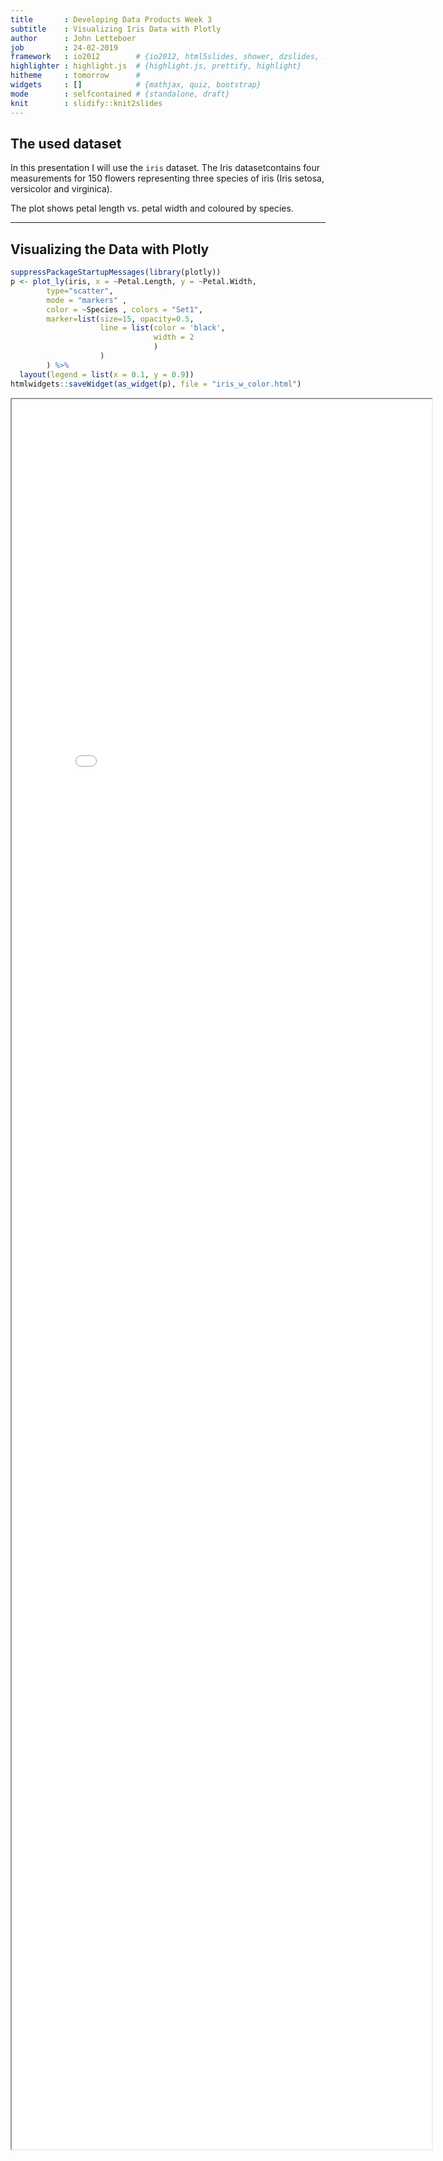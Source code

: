 ```yaml
---
title       : Developing Data Products Week 3
subtitle    : Visualizing Iris Data with Plotly
author      : John Letteboer
job         : 24-02-2019
framework   : io2012        # {io2012, html5slides, shower, dzslides, ...}
highlighter : highlight.js  # {highlight.js, prettify, highlight}
hitheme     : tomorrow      # 
widgets     : []            # {mathjax, quiz, bootstrap}
mode        : selfcontained # {standalone, draft}
knit        : slidify::knit2slides
---
```


<style>
.title-slide {
  background-color: #FFFFFF; /* #EDE0CF; ; #CA9F9D*/
}
.title-slide hgroup > h1{
 font-family: 'Oswald', 'Helvetica', sanserif; 
}
.title-slide hgroup > h1, 
.title-slide hgroup > h2 {
  color: #ee7300 ;  /* ; #EF5150*/
}
</style>

## The used dataset
In this presentation I will use the `iris` dataset. The Iris datasetcontains 
four measurements for 150 flowers representing three species of iris (Iris 
setosa, versicolor and virginica).

The plot shows petal length vs. petal width and coloured by species. 

---

## Visualizing the Data with Plotly
```r
suppressPackageStartupMessages(library(plotly))
p <- plot_ly(iris, x = ~Petal.Length, y = ~Petal.Width,
        type="scatter", 
        mode = "markers" , 
        color = ~Species , colors = "Set1",  
        marker=list(size=15, opacity=0.5,
                    line = list(color = 'black',
                                width = 2
                                )
                    )
        ) %>%
  layout(legend = list(x = 0.1, y = 0.9))
htmlwidgets::saveWidget(as_widget(p), file = "iris_w_color.html")
```
<iframe src="iris_w_color.html" style="position:absolute;height:70%;width:70%"></iframe>

---

## The End - Thanks





